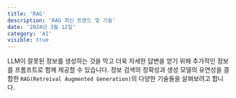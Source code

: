 ```yaml
---
title: 'RAG'
description: 'RAG 최신 트랜드 및 기술'
date: '2024년 3월 12일'
category: 'AI'
visible: true
---
```


LLM이 잘못된 정보를 생성하는 것을 막고 더욱 자세한 답변을 얻기 위해 추가적인 정보를 프롬프트로 함께 제공할 수 있습니다.
정보 검색의 정확성과 생성 모델의 유연성을 결합한 `RAG(Retreival Augmented Generation)`의 다양한 기술들을 살펴보려고 합니다.
